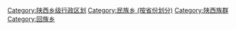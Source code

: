 [[Category:陕西乡级行政区划|Category:陕西乡级行政区划]]
[[Category:民族乡_(按省份划分)|Category:民族乡 (按省份划分)]]
[[Category:陕西族群|Category:陕西族群]]
[[Category:回族乡|Category:回族乡]]